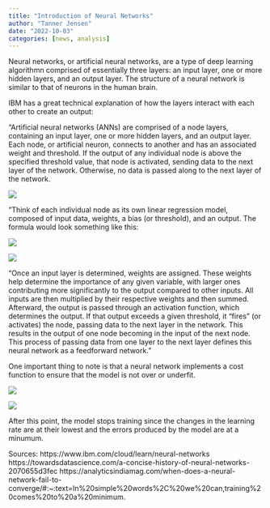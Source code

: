 ```yaml
---
title: "Introduction of Neural Networks"
author: "Tanner Jensen"
date: "2022-10-03"
categories: [news, analysis]
---
```


Neural networks, or artificial neural networks, are a type of deep learning algorithmn comprised of essentially three layers: an input layer, one or more hidden layers, and an output layer. The structure of a neural network is similar to that of neurons in the human brain. 

IBM has a great technical explanation of how the layers interact with each other to create an output:


"Artificial neural networks (ANNs) are comprised of a node layers, containing an input layer, one or more hidden layers, and an output layer. Each node, or artificial neuron, connects to another and has an associated weight and threshold. If the output of any individual node is above the specified threshold value, that node is activated, sending data to the next layer of the network. Otherwise, no data is passed along to the next layer of the network.

![](nn_diagram.png){.preview-image}

"Think of each individual node as its own linear regression model, composed of input data, weights, a bias (or threshold), and an output. The formula would look something like this:

![](nn_input.png){.preview-image}

![](nn_output.png){.preview-image}

"Once an input layer is determined, weights are assigned. These weights help determine the importance of any given variable, with larger ones contributing more significantly to the output compared to other inputs. All inputs are then multiplied by their respective weights and then summed. Afterward, the output is passed through an activation function, which determines the output. If that output exceeds a given threshold, it “fires” (or activates) the node, passing data to the next layer in the network. This results in the output of one node becoming in the input of the next node. This process of passing data from one layer to the next layer defines this neural network as a feedforward network."


One important thing to note is that a neural network implements a cost function to ensure that the model is not over or underfit. 

![](nn_cost_function.png){.preview-image}

![](nn_point_of_convergence.png){.preview-image}

After this point, the model stops training since the changes in the learning rate are at their lowest and the errors produced by the model are at a minumum.


Sources:
https://www.ibm.com/cloud/learn/neural-networks
https://towardsdatascience.com/a-concise-history-of-neural-networks-2070655d3fec
https://analyticsindiamag.com/when-does-a-neural-network-fail-to-converge/#:~:text=In%20simple%20words%2C%20we%20can,training%20comes%20to%20a%20minimum.



